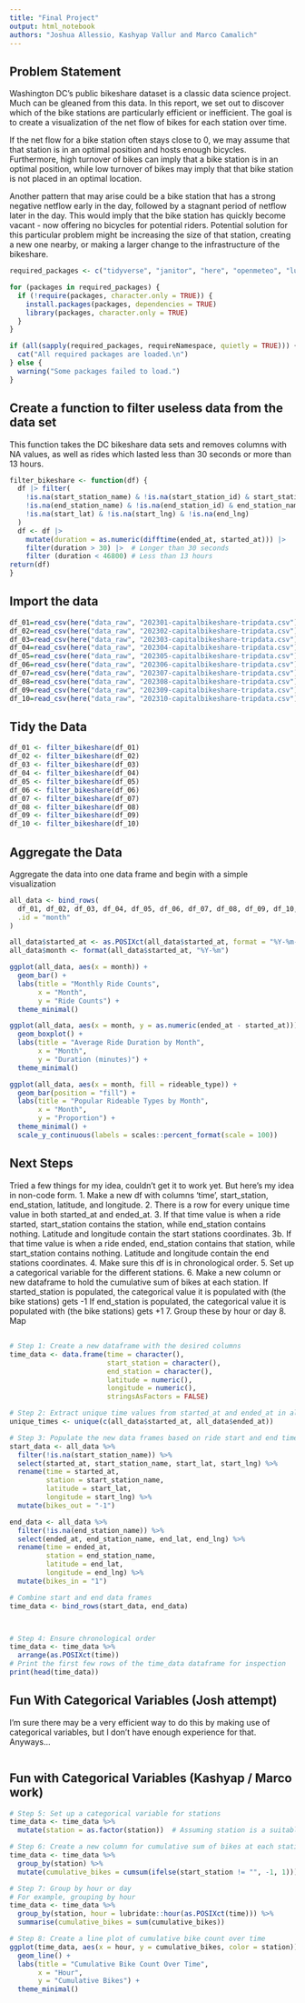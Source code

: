 ```yaml
---
title: "Final Project"
output: html_notebook
authors: "Joshua Allessio, Kashyap Vallur and Marco Camalich"
---
```


## Problem Statement
Washington DC's public bikeshare dataset is a classic data science project. Much can be gleaned from this data. In this report, we set out to discover which of the bike stations are particularly efficient or inefficient. The goal is to create a visualization of the net flow of bikes for each station over time. 

If the net flow for a bike station often stays close to 0, we may assume that that station is in an optimal position and hosts enough bicycles. Furthermore, high turnover of bikes can imply that a bike station is in an optimal position, while low turnover of bikes may imply that that bike station is not placed in an optimal location. 

Another pattern that may arise could be a bike station that has a strong negative netflow early in the day, followed by a stagnant period of netflow later in the day. This would imply that the bike station has quickly become vacant - now offering no bicycles for potential riders. Potential solution for this particular problem might be increasing the size of that station, creating a new one nearby, or making a larger change to the infrastructure of the bikeshare. 


```r
required_packages <- c("tidyverse", "janitor", "here", "openmeteo", "lubridate", "forcats", "dplyr")

for (packages in required_packages) {
  if (!require(packages, character.only = TRUE)) {
    install.packages(packages, dependencies = TRUE)
    library(packages, character.only = TRUE)
  }
}

if (all(sapply(required_packages, requireNamespace, quietly = TRUE))) {
  cat("All required packages are loaded.\n")
} else {
  warning("Some packages failed to load.")
}

```

## Create a function to filter useless data from the data set
This function takes the DC bikeshare data sets and removes columns with NA values, as well as rides which lasted
less than 30 seconds or more than 13 hours. 
```r
filter_bikeshare <- function(df) {
  df |> filter(
    !is.na(start_station_name) & !is.na(start_station_id) & start_station_name != "" & start_station_id != "" &
    !is.na(end_station_name) & !is.na(end_station_id) & end_station_name != "" & end_station_id != "" &
    !is.na(start_lat) & !is.na(start_lng) & !is.na(end_lng)    
  )
  df <- df |> 
    mutate(duration = as.numeric(difftime(ended_at, started_at))) |>  
    filter(duration > 30) |>  # Longer than 30 seconds
    filter (duration < 46800) # Less than 13 hours
return(df)
}
```


## Import the data
```r
df_01=read_csv(here("data_raw", "202301-capitalbikeshare-tripdata.csv"))
df_02=read_csv(here("data_raw", "202302-capitalbikeshare-tripdata.csv"))
df_03=read_csv(here("data_raw", "202303-capitalbikeshare-tripdata.csv"))
df_04=read_csv(here("data_raw", "202304-capitalbikeshare-tripdata.csv"))
df_05=read_csv(here("data_raw", "202305-capitalbikeshare-tripdata.csv"))
df_06=read_csv(here("data_raw", "202306-capitalbikeshare-tripdata.csv"))
df_07=read_csv(here("data_raw", "202307-capitalbikeshare-tripdata.csv"))
df_08=read_csv(here("data_raw", "202308-capitalbikeshare-tripdata.csv"))
df_09=read_csv(here("data_raw", "202309-capitalbikeshare-tripdata.csv"))
df_10=read_csv(here("data_raw", "202310-capitalbikeshare-tripdata.csv"))
```

## Tidy the Data
```r
df_01 <- filter_bikeshare(df_01)
df_02 <- filter_bikeshare(df_02)
df_03 <- filter_bikeshare(df_03)
df_04 <- filter_bikeshare(df_04)
df_05 <- filter_bikeshare(df_05)
df_06 <- filter_bikeshare(df_06)
df_07 <- filter_bikeshare(df_07)
df_08 <- filter_bikeshare(df_08)
df_09 <- filter_bikeshare(df_09)
df_10 <- filter_bikeshare(df_10)
```


## Aggregate the Data
Aggregate the data into one data frame and begin with a simple visualization
```r
all_data <- bind_rows(
  df_01, df_02, df_03, df_04, df_05, df_06, df_07, df_08, df_09, df_10,
  .id = "month"
)

all_data$started_at <- as.POSIXct(all_data$started_at, format = "%Y-%m-%d %H:%M:%S")
all_data$month <- format(all_data$started_at, "%Y-%m")

ggplot(all_data, aes(x = month)) +
  geom_bar() +
  labs(title = "Monthly Ride Counts",
       x = "Month",
       y = "Ride Counts") +
  theme_minimal()
```

```r
ggplot(all_data, aes(x = month, y = as.numeric(ended_at - started_at))) +
  geom_boxplot() +
  labs(title = "Average Ride Duration by Month",
       x = "Month",
       y = "Duration (minutes)") +
  theme_minimal()
```

```r
ggplot(all_data, aes(x = month, fill = rideable_type)) +
  geom_bar(position = "fill") +
  labs(title = "Popular Rideable Types by Month",
       x = "Month",
       y = "Proportion") +
  theme_minimal() +
  scale_y_continuous(labels = scales::percent_format(scale = 100))
```



## Next Steps
Tried a few things for my idea, couldn't get it to work yet. But here's my idea in non-code form. 
1. Make a new df with columns 'time', start_station, end_station, latitude, and longitude. 
2. There is a row for every unique time value in both started_at and ended_at. 
3. If that time value is when a ride started, start_station contains the station, while end_station contains nothing.          Latitude and longitude contain the start stations coordinates. 
3b. If that time value is when a ride ended, end_station contains that station, while start_station contains nothing.          Latitude and longitude contain the end stations coordinates. 
4. Make sure this df is in chronological order. 
5. Set up a categorical variable for the different stations. 
6. Make a new column or new dataframe to hold the cumulative sum of bikes at each station. 
   If started_station is populated, the categorical value it is populated with (the bike stations) gets -1
   If end_station is populated, the categorical value it is populated with (the bike stations) gets +1
7. Group these by hour or day
8. Map

## 
```r
# Step 1: Create a new dataframe with the desired columns
time_data <- data.frame(time = character(),
                        start_station = character(),
                        end_station = character(),
                        latitude = numeric(),
                        longitude = numeric(),
                        stringsAsFactors = FALSE)

# Step 2: Extract unique time values from started_at and ended_at in all_data
unique_times <- unique(c(all_data$started_at, all_data$ended_at))

# Step 3: Populate the new data frames based on ride start and end times
start_data <- all_data %>%
  filter(!is.na(start_station_name)) %>%
  select(started_at, start_station_name, start_lat, start_lng) %>%
  rename(time = started_at,
         station = start_station_name,
         latitude = start_lat,
         longitude = start_lng) %>%
  mutate(bikes_out = "-1")

end_data <- all_data %>%
  filter(!is.na(end_station_name)) %>%
  select(ended_at, end_station_name, end_lat, end_lng) %>%
  rename(time = ended_at,
         station = end_station_name,
         latitude = end_lat,
         longitude = end_lng) %>%
  mutate(bikes_in = "1")

# Combine start and end data frames
time_data <- bind_rows(start_data, end_data)



# Step 4: Ensure chronological order
time_data <- time_data %>%
  arrange(as.POSIXct(time))
# Print the first few rows of the time_data dataframe for inspection
print(head(time_data))

```


## Fun With Categorical Variables (Josh attempt)
I'm sure there may be a very efficient way to do this by making use of categorical variables, but I don't have enough experience for that. Anyways...
```r

```


## Fun with Categorical Variables (Kashyap / Marco work)
```r
# Step 5: Set up a categorical variable for stations
time_data <- time_data %>%
  mutate(station = as.factor(station))  # Assuming station is a suitable variable for categorization

# Step 6: Create a new column for cumulative sum of bikes at each station
time_data <- time_data %>%
  group_by(station) %>%
  mutate(cumulative_bikes = cumsum(ifelse(start_station != "", -1, 1)))

# Step 7: Group by hour or day
# For example, grouping by hour
time_data <- time_data %>%
  group_by(station, hour = lubridate::hour(as.POSIXct(time))) %>%
  summarise(cumulative_bikes = sum(cumulative_bikes))

# Step 8: Create a line plot of cumulative bike count over time
ggplot(time_data, aes(x = hour, y = cumulative_bikes, color = station)) +
  geom_line() +
  labs(title = "Cumulative Bike Count Over Time",
       x = "Hour",
       y = "Cumulative Bikes") +
  theme_minimal()
```

